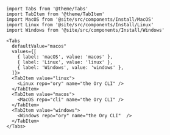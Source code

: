 ```mdx-code-block
import Tabs from '@theme/Tabs'
import TabItem from '@theme/TabItem'
import MacOS from '@site/src/components/Install/MacOS'
import Linux from '@site/src/components/Install/Linux'
import Windows from '@site/src/components/Install/Windows'

<Tabs
  defaultValue="macos"
  values={[
    { label: 'macOS', value: 'macos' },
    { label: 'Linux', value: 'linux' },
    { label: 'Windows', value: 'windows' },
  ]}>
  <TabItem value="linux">
    <Linux repo="ory" name="the Ory CLI" />
  </TabItem>
  <TabItem value="macos">
    <MacOS repo="cli" name="the Ory CLI" />
  </TabItem>
  <TabItem value="windows">
    <Windows repo="ory" name="the Ory CLI"  />
  </TabItem>
</Tabs>
```
